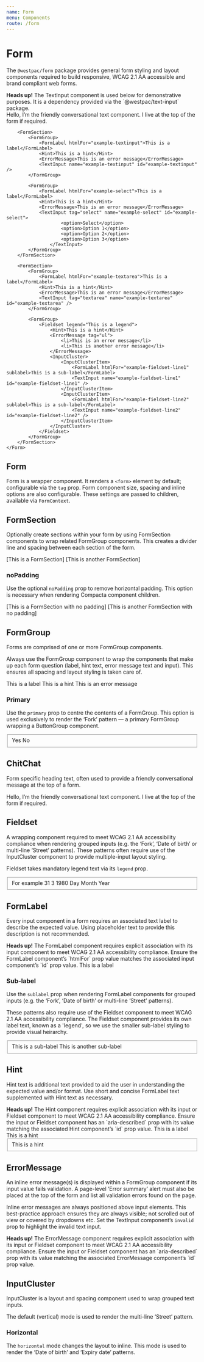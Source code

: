 ```yaml
---
name: Form
menu: Components
route: /form
---
```




# Form

The `@westpac/form` package provides general form styling and layout components required to build responsive, WCAG 2.1 AA accessible and brand compliant web forms.

<Alert appearance="information" icon={AlertIcon}>
	<strong>Heads up!</strong> The TextInput component is used below for demonstrative purposes. It is
	a dependency provided via the `@westpac/text-input` package.
</Alert>

<Playground>
	<Form size="large" spacing="large">
		<FormSection>
			<ChitChat>
				Hello, I’m the friendly conversational text component. I live at the top of the form
				if required.
			</ChitChat>
		</FormSection>

    	<FormSection>
    		<FormGroup>
    			<FormLabel htmlFor="example-textinput">This is a label</FormLabel>
    			<Hint>This is a hint</Hint>
    			<ErrorMessage>This is an error message</ErrorMessage>
    			<TextInput name="example-textinput" id="example-textinput" />
    		</FormGroup>

    		<FormGroup>
    			<FormLabel htmlFor="example-select">This is a label</FormLabel>
    			<Hint>This is a hint</Hint>
    			<ErrorMessage>This is an error message</ErrorMessage>
    			<TextInput tag="select" name="example-select" id="example-select">
    					<option>Select</option>
    					<option>Option 1</option>
    					<option>Option 2</option>
    					<option>Option 3</option>
    				</TextInput>
    		</FormGroup>
    	</FormSection>

    	<FormSection>
    		<FormGroup>
    			<FormLabel htmlFor="example-textarea">This is a label</FormLabel>
    			<Hint>This is a hint</Hint>
    			<ErrorMessage>This is an error message</ErrorMessage>
    			<TextInput tag="textarea" name="example-textarea" id="example-textarea" />
    		</FormGroup>

    		<FormGroup>
    			<Fieldset legend="This is a legend">
    				<Hint>This is a hint</Hint>
    				<ErrorMessage tag="ul">
    					<li>This is an error message</li>
    					<li>This is another error message</li>
    				</ErrorMessage>
    				<InputCluster>
    					<InputClusterItem>
    						<FormLabel htmlFor="example-fieldset-line1" sublabel>This is a sub-label</FormLabel>
    						<TextInput name="example-fieldset-line1" id="example-fieldset-line1" />
    					</InputClusterItem>
    					<InputClusterItem>
    						<FormLabel htmlFor="example-fieldset-line2" sublabel>This is a sub-label</FormLabel>
    						<TextInput name="example-fieldset-line2" id="example-fieldset-line2" />
    					</InputClusterItem>
    				</InputCluster>
    			</Fieldset>
    		</FormGroup>
    	</FormSection>
    </Form>

</Playground>

## Form

Form is a wrapper component. It renders a `<form>` element by default; configurable via the `tag` prop. Form component size, spacing and inline options are also configurable. These settings are passed to children, available via `FormContext`.

<PropsTable of={Form} />

## FormSection

Optionally create sections within your form by using FormSection components to wrap related FormGroup components. This creates a divider line and spacing between each section of the form.

<Playground>
	<FormSection>
		<FormGroup>[This is a FormSection]</FormGroup>
	</FormSection>
	<FormSection>
		<FormGroup>[This is another FormSection]</FormGroup>
	</FormSection>
</Playground>

### noPadding

Use the optional `noPadding` prop to remove horizontal padding. This option is necessary when rendering Compacta component children.

<Playground>
	<FormSection noPadding>
		<FormGroup>[This is a FormSection with no padding]</FormGroup>
	</FormSection>
	<FormSection noPadding>
		<FormGroup>[This is another FormSection with no padding]</FormGroup>
	</FormSection>
</Playground>

<PropsTable of={FormSection} />

## FormGroup

Forms are comprised of one or more FormGroup components.

Always use the FormGroup component to wrap the components that make up each form question (label, hint text, error message text and input). This ensures all spacing and layout styling is taken care of.

<Playground>
	<FormGroup>
		<FormLabel htmlFor="example-formgroup">This is a label</FormLabel>
		<Hint>This is a hint</Hint>
		<ErrorMessage>This is an error message</ErrorMessage>
		<TextInput name="example-formgroup" id="example-formgroup" />
	</FormGroup>
</Playground>

### Primary

Use the `primary` prop to centre the contents of a FormGroup. This option is used exclusively to render the ‘Fork’ pattern — a primary FormGroup wrapping a ButtonGroup component.

<Playground>
	<FormGroup primary>
		<Fieldset legend="Do you have a different mailing address?">
			<ButtonGroup name="example-formgroup-primary">
				<ButtonGroupButton id="example-formgroup-primary-1">Yes</ButtonGroupButton>
				<ButtonGroupButton id="example-formgroup-primary-2">No</ButtonGroupButton>
			</ButtonGroup>
		</Fieldset>
	</FormGroup>
</Playground>

<PropsTable of={FormGroup} />

## ChitChat

Form specific heading text, often used to provide a friendly conversational message at the top of a form.

<Playground>
	<FormSection>
		<ChitChat>
			Hello, I’m the friendly conversational text component. I live at the top of the form if
			required.
		</ChitChat>
	</FormSection>
</Playground>

<PropsTable of={ChitChat} />

## Fieldset

A wrapping component required to meet WCAG 2.1 AA accessibility compliance when rendering grouped inputs (e.g. the ‘Fork’, ‘Date of birth’ or multi-line ‘Street’ patterns). These patterns often require use of the InputCluster component to provide multiple-input layout styling.

Fieldset takes mandatory legend text via its `legend` prop.

<Playground>
	<FormGroup>
		<Fieldset legend="Date of birth" aria-describedby="example-fieldset-hint">
			<Hint id="example-fieldset-hint">For example 31 3 1980</Hint>
			<InputCluster horizontal>
				<InputClusterItem>
					<FormLabel htmlFor="example-fieldset-input-1" sublabel>
						Day
					</FormLabel>
					<TextInput
						type="number"
						autoComplete="bday-day"
						pattern="[0-9]*"
						min="1"
						max="31"
						name="example-fieldset-input-1"
						id="example-fieldset-input-1"
						width={2}
					/>
				</InputClusterItem>
				<InputClusterItem>
					<FormLabel htmlFor="example-fieldset-input-2" sublabel>
						Month
					</FormLabel>
					<TextInput
						type="number"
						autoComplete="bday-month"
						pattern="[0-9]*"
						min="1"
						max="12"
						name="example-fieldset-input-2"
						id="example-fieldset-input-2"
						width={2}
					/>
				</InputClusterItem>
				<InputClusterItem>
					<FormLabel htmlFor="example-fieldset-input-3" sublabel>
						Year
					</FormLabel>
					<TextInput
						type="number"
						autoComplete="bday-year"
						pattern="[0-9]*"
						min="1896"
						max="2019"
						name="example-fieldset-input-3"
						id="example-fieldset-input-3"
						width={4}
					/>
				</InputClusterItem>
			</InputCluster>
		</Fieldset>
	</FormGroup>
</Playground>

<PropsTable of={Fieldset} />

## FormLabel

Every input component in a form requires an associated text label to describe the expected value. Using placeholder text to provide this description is not recommended.

<Alert appearance="information" icon={AlertIcon}>
	<strong>Heads up!</strong> The FormLabel component requires explicit association with its input
	component to meet WCAG 2.1 AA accessibility compliance. Ensure the FormLabel component’s `htmlFor`
	prop value matches the associated input component’s `id` prop value.
</Alert>

<Playground>
	<FormGroup>
		<FormLabel htmlFor="example-formlabel">This is a label</FormLabel>
		<TextInput name="example-formlabel" id="example-formlabel" />
	</FormGroup>
</Playground>

### Sub-label

Use the `sublabel` prop when rendering FormLabel components for grouped inputs (e.g. the ‘Fork’, ‘Date of birth’ or multi-line ‘Street’ patterns).

These patterns also require use of the Fieldset component to meet WCAG 2.1 AA accessibility compliance. The Fieldset component provides its own label text, known as a 'legend', so we use the smaller sub-label styling to provide visual heirarchy.

<Playground>
	<FormGroup>
		<Fieldset legend="This is a legend">
			<InputCluster>
				<InputClusterItem>
					<FormLabel htmlFor="example-formlabel-sublabel-1" sublabel>
						This is a sub-label
					</FormLabel>
					<TextInput name="example-formlabel-sublabel-1" id="example-formlabel-sublabel-1" />
				</InputClusterItem>
				<InputClusterItem>
					<FormLabel htmlFor="example-formlabel-sublabel-2" sublabel>
						This is another sub-label
					</FormLabel>
					<TextInput name="example-formlabel-sublabel-2" id="example-formlabel-sublabel-2" />
				</InputClusterItem>
			</InputCluster>
		</Fieldset>
	</FormGroup>
</Playground>

<PropsTable of={FormLabel} />

## Hint

Hint text is additional text provided to aid the user in understanding the expected value and/or format. Use short and concise FormLabel text supplemented with Hint text as necessary.

<Alert appearance="information" icon={AlertIcon}>
	<strong>Heads up!</strong> The Hint component requires explicit association with its input or
	Fieldset component to meet WCAG 2.1 AA accessibility compliance. Ensure the input or Fieldset
	component has an `aria-described` prop with its value matching the associated Hint component’s
	`id` prop value.
</Alert>

<Playground>
	<FormGroup>
		<FormLabel htmlFor="example-hint-input" aria-describedby="example-hint">
			This is a label
		</FormLabel>
		<Hint id="example-hint">This is a hint</Hint>
		<TextInput name="example-hint-input" id="example-hint-input" />
	</FormGroup>
	<FormGroup>
		<Fieldset legend="This is a legend" aria-describedby="example-fieldset-hint">
			<Hint id="example-fieldset-hint">This is a hint</Hint>
			<InputCluster>
				<InputClusterItem>
					<TextInput name="example-fieldset-hint-input-1" id="example-fieldset-hint-input-1" />
				</InputClusterItem>
				<InputClusterItem>
					<TextInput name="example-fieldset-hint-input-2" id="example-fieldset-hint-input-2" />
				</InputClusterItem>
			</InputCluster>
		</Fieldset>
	</FormGroup>
</Playground>

<PropsTable of={Hint} />

## ErrorMessage

An inline error message(s) is displayed within a FormGroup component if its input value fails validation. A page-level ’Error summary’ alert must also be placed at the top of the form and list all validation errors found on the page.

Inline error messages are always positioned above input elements. This best-practice approach ensures they are always visible; not scrolled out of view or covered by dropdowns etc. Set the TextInput component’s `invalid` prop to highlight the invalid text input.

<Alert appearance="information" icon={AlertIcon}>
	<strong>Heads up!</strong> The ErrorMessage component requires explicit association with its input
	or Fieldset component to meet WCAG 2.1 AA accessibility compliance. Ensure the input or Fieldset
	component has an `aria-described` prop with its value matching the associated ErrorMessage
	component’s `id` prop value.
</Alert>

<PropsTable of={ErrorMessage} />

## InputCluster

InputCluster is a layout and spacing component used to wrap grouped text inputs.

The default (vertical) mode is used to render the multi-line ‘Street’ pattern.

<Playground>
	<InputCluster>
		<InputClusterItem>
			<TextInput name="example-inputcluster-input-1" id="example-inputcluster-input-1" />
		</InputClusterItem>
		<InputClusterItem>
			<TextInput name="example-inputcluster-input-2" id="example-inputcluster-input-2" />
		</InputClusterItem>
	</InputCluster>
</Playground>

### Horizontal

The `horizontal` mode changes the layout to inline. This mode is used to render the ‘Date of birth’ and ‘Expiry date’ patterns.

<Playground>
	<InputCluster horizontal>
		<InputClusterItem>
			<TextInput
				name="example-inputcluster-horizontal-input-1"
				id="example-inputcluster-horizontal-input-1"
			/>
		</InputClusterItem>
		<InputClusterItem>
			<TextInput
				name="example-inputcluster-horizontal-input-2"
				id="example-inputcluster-horizontal-input-2"
			/>
		</InputClusterItem>
	</InputCluster>
</Playground>

<PropsTable of={InputCluster} />
